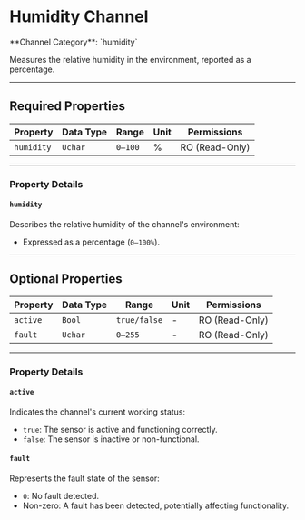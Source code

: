 
# Humidity Channel

<Callout type="info">
	**Channel Category**: `humidity`
</Callout>

Measures the relative humidity in the environment, reported as a percentage.

---

## Required Properties

| **Property**   | **Data Type** | **Range**    | **Unit** | **Permissions** |
|----------------|---------------|--------------|----------|-----------------|
| `humidity`     | `Uchar`       | `0–100`      | %        | RO (Read-Only)  |

---

### Property Details

#### `humidity`

Describes the relative humidity of the channel's environment:

- Expressed as a percentage (`0–100%`).

---

## Optional Properties

| **Property**   | **Data Type** | **Range**       | **Unit** | **Permissions** |
|----------------|---------------|-----------------|----------|-----------------|
| `active`       | `Bool`        | `true/false`    | -        | RO (Read-Only)  |
| `fault`        | `Uchar`       | `0–255`         | -        | RO (Read-Only)  |

---

### Property Details

#### `active`

Indicates the channel's current working status:

- `true`: The sensor is active and functioning correctly.
- `false`: The sensor is inactive or non-functional.

#### `fault`

Represents the fault state of the sensor:

- `0`: No fault detected.
- Non-zero: A fault has been detected, potentially affecting functionality.
